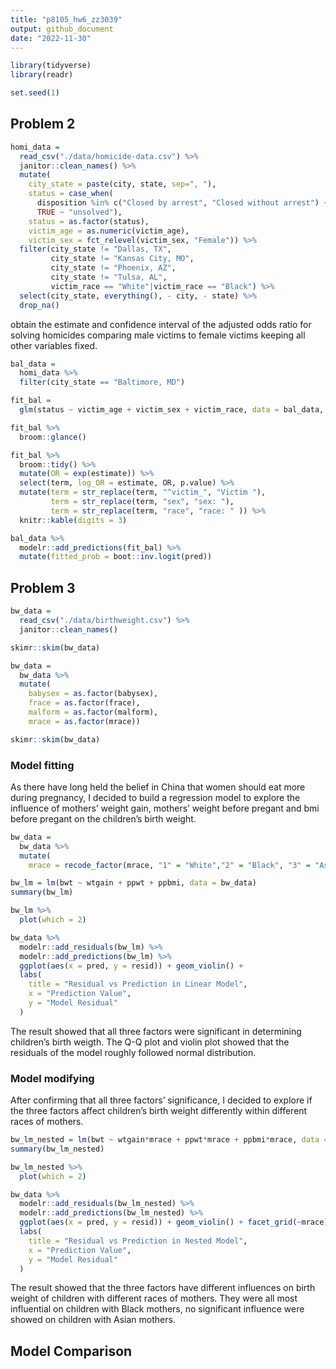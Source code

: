 ```yaml
---
title: "p8105_hw6_zz3039"
output: github_document
date: "2022-11-30"
---
```


```r
library(tidyverse)
library(readr)

set.seed(1)
```

## Problem 2

```r
homi_data = 
  read_csv("./data/homicide-data.csv") %>% 
  janitor::clean_names() %>% 
  mutate(
    city_state = paste(city, state, sep=", "),
    status = case_when(
      disposition %in% c("Closed by arrest", "Closed without arrest") ~ "solved",
      TRUE ~ "unsolved"),
    status = as.factor(status),
    victim_age = as.numeric(victim_age),
    victim_sex = fct_relevel(victim_sex, "Female")) %>% 
  filter(city_state != "Dallas, TX",
         city_state != "Kansas City, MO",
         city_state != "Phoenix, AZ",
         city_state != "Tulsa, AL",
         victim_race == "White"|victim_race == "Black") %>% 
  select(city_state, everything(), - city, - state) %>% 
  drop_na()
```

obtain the estimate and confidence interval of the adjusted odds ratio for solving homicides comparing male victims to female victims keeping all other variables fixed.

```r
bal_data = 
  homi_data %>% 
  filter(city_state == "Baltimore, MD")

fit_bal = 
  glm(status ~ victim_age + victim_sex + victim_race, data = bal_data, family = binomial) 

fit_bal %>% 
  broom::glance()

fit_bal %>% 
  broom::tidy() %>% 
  mutate(OR = exp(estimate)) %>%
  select(term, log_OR = estimate, OR, p.value) %>% 
  mutate(term = str_replace(term, "^victim_", "Victim "),
         term = str_replace(term, "sex", "sex: "),
         term = str_replace(term, "race", "race: " )) %>% 
  knitr::kable(digits = 3)

bal_data %>% 
  modelr::add_predictions(fit_bal) %>% 
  mutate(fitted_prob = boot::inv.logit(pred))
```


## Problem 3

```r
bw_data = 
  read_csv("./data/birthweight.csv") %>% 
  janitor::clean_names()

skimr::skim(bw_data)

bw_data = 
  bw_data %>% 
  mutate(
    babysex = as.factor(babysex),
    frace = as.factor(frace),
    malform = as.factor(malform),
    mrace = as.factor(mrace))

skimr::skim(bw_data)
```

### Model fitting

As there have long held the belief in China that women should eat more during pregnancy, I decided to build a regression model to explore the influence of mothers' weight gain, mothers' weight before pregant and bmi before pregant on the children's birth weight. 

```r
bw_data = 
  bw_data %>% 
  mutate(
    mrace = recode_factor(mrace, "1" = "White","2" = "Black", "3" = "Asian", "4" = "Puerto Rican", "8" = "Other")) 

bw_lm = lm(bwt ~ wtgain + ppwt + ppbmi, data = bw_data)
summary(bw_lm)

bw_lm %>% 
  plot(which = 2)

bw_data %>% 
  modelr::add_residuals(bw_lm) %>% 
  modelr::add_predictions(bw_lm) %>% 
  ggplot(aes(x = pred, y = resid)) + geom_violin() +
  labs(
    title = "Residual vs Prediction in Linear Model",
    x = "Prediction Value",
    y = "Model Residual"
  )
```

The result showed that all three factors were significant in determining children's birth weigth. The Q-Q plot and violin plot showed that the residuals of the model roughly followed normal distribution.

### Model modifying

After confirming that all three factors' significance, I decided to explore if the three factors affect children's birth weight differently within different races of mothers. 

```r
bw_lm_nested = lm(bwt ~ wtgain*mrace + ppwt*mrace + ppbmi*mrace, data = bw_data)
summary(bw_lm_nested)

bw_lm_nested %>% 
  plot(which = 2)

bw_data %>% 
  modelr::add_residuals(bw_lm_nested) %>% 
  modelr::add_predictions(bw_lm_nested) %>% 
  ggplot(aes(x = pred, y = resid)) + geom_violin() + facet_grid(~mrace) +
  labs(
    title = "Residual vs Prediction in Nested Model",
    x = "Prediction Value",
    y = "Model Residual"
  )
```

The result showed that the three factors have different influences on birth weight of children with different races of mothers. They were all most influential on children with Black mothers, no significant influence were showed on children with Asian mothers.

## Model Comparison

```r

```

